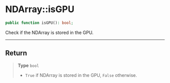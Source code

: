 
# NDArray::isGPU

```php
public function isGPU(): bool;
```
Check if the NDArray is stored in the GPU.

---

## Return

> **Type** `bool`
>- `True` if NDArray is stored in the GPU, `False` otherwise.
